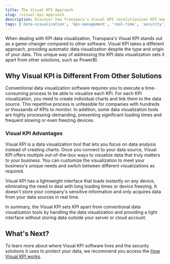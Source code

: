 ```yaml
---
title: The Visual KPI Approach
slug: /visual-kpi-approach
description: Discover how Transpara's Visual KPI revolutionizes KPI management with a unique, efficient, and secure approach to real-time data visualization.
tags: ['data-visualization', 'kpi-management', 'real-time', 'security']
---
```


<head>
  <title>The Visual KPI Approach</title>
  <meta name="keywords" content="Visual KPI, Transpara, unique approach, approach, data visualization, KPI management, real-time analytics, lightweight interface, secure, security, cloud, on-premise"/>
</head>

When dealing with KPI data visualization, Transpara's Visual KPI stands out as a game-changer compared to other software. Visual KPI takes a different approach, providing automatic data visualization despite the type and origin of your data. This unique way of addressing the KPI data visualization sets it apart from other solutions, such as PowerBI.

## Why Visual KPI is Different From Other Solutions

Conventional data visualization software requires you to execute a time-consuming process to be able to visualize each KPI. For each KPI visualization, you need to create individual charts and link them to the data source. This repetitive process is unfeasible for companies with hundreds or thousands of KPIs to monitor. In addition, some data visualization tools are highly processing-demanding, presenting significant loading times and frequent slowing or even freezing devices.

### Visual KPI Advantages

Visual KPI is a data visualization tool that lets you focus on data analysis instead of creating charts. Once you connect to your data source, Visual KPI offers multiple out-of-the-box ways to visualize data that truly matters to your business. You can customize the visualization to meet your business's unique needs and switch between different visualizations as required.

Visual KPI has a lightweight interface that loads instantly on any device, eliminating the need to deal with long loading times or device freezing. It doesn't store your company's sensitive information and only acquires data from your data sources in real time.

In summary, the Visual KPI sets KPI apart from conventional data visualization tools by handling the data visualization and providing a light interface without storing data outside your server or cloud account.

## What's Next?

To learn more about where Visual KPI software lives and the security solutions it uses to protect your data, we recommend you access the [How Visual KPI works](/how-visual-kpi-works).
